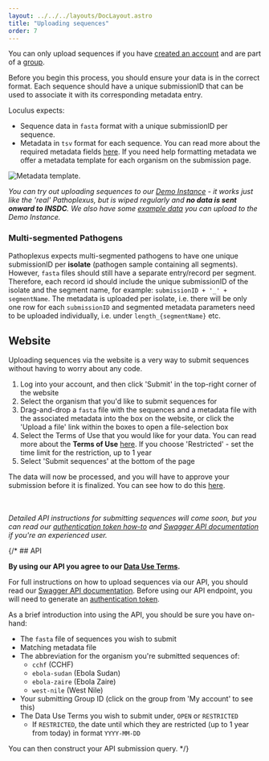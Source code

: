 ---
layout: ../../../layouts/DocLayout.astro
title: "Uploading sequences"
order: 7
---

You can only upload sequences if you have [created an account](create-account) and are part of a [group](create-group).

Before you begin this process, you should ensure your data is in the correct format. Each sequence should have a unique submissionID that can be used to associate it with its corresponding metadata entry.

Loculus expects:

- Sequence data in `fasta` format with a unique submissionID per sequence.
- Metadata in `tsv` format for each sequence. You can read more about the required metadata fields [here](../concepts/metadataformat). If you need help formatting metadata we offer a metadata template for each organism on the submission page.

![Metadata template.](../../../images/MetadataTemplate.png)

_You can try out uploading sequences to our [Demo Instance](https://demo.pathoplexus.org/) - it works just like the 'real' Pathoplexus, but is wiped regularly and **no data is sent onward to INSDC**. We also have some [example data](https://github.com/pathoplexus/example_data) you can upload to the Demo Instance._


### Multi-segmented Pathogens

Pathoplexus expects multi-segmented pathogens to have one unique submissionID per **isolate** (pathogen sample containing all segments). However, `fasta` files should still have a separate entry/record per segment. Therefore, each record id should include the unique submissionID of the isolate and the segment name, for example: `submissionID + '_' + segmentName`. The metadata is uploaded per isolate, i.e. there will be only one row for each `submissionID` and segmented metadata parameters need to be uploaded individually, i.e. under `length_{segmentName}` etc.

## Website

Uploading sequences via the website is a very way to submit sequences without having to worry about any code.

1. Log into your account, and then click 'Submit' in the top-right corner of the website
2. Select the organism that you'd like to submit sequences for
3. Drag-and-drop a `fasta` file with the sequences and a metadata file with the associated metadata into the box on the website, or click the 'Upload a file' link within the boxes to open a file-selection box
4. Select the Terms of Use that you would like for your data. You can read more about the **Terms of Use** [here](/about/terms-of-use/data-use-terms). If you choose 'Restricted' - set the time limit for the restriction, up to 1 year
5. Select 'Submit sequences' at the bottom of the page

The data will now be processed, and you will have to approve your submission before it is finalized. You can see how to do this [here](approve-submissions).

<br></br>
_Detailed API instructions for submitting sequences will come soon, but you can read our [authentication token how-to](/docs/how-to/authentication-api) and [Swagger API documentation](/api-documentation) if you're an experienced user._

{/* ## API

**By using our API you agree to our [Data Use Terms](/about/terms-of-use/data-use-terms).**

For full instructions on how to upload sequences via our API, you should read our [Swagger API documentation](/api-documentation).
Before using our API endpoint, you will need to generate an [authentication token](/docs/how-to/authentication-api).

As a brief introduction into using the API, you should be sure you have on-hand:

- The `fasta` file of sequences you wish to submit
- Matching metadata file
- The abbreviation for the organism you're submitted sequences of:
  - `cchf` (CCHF)
  - `ebola-sudan` (Ebola Sudan)
  - `ebola-zaire` (Ebola Zaire)
  - `west-nile` (West Nile)
- Your submitting Group ID (click on the group from 'My account' to see this)
- The Data Use Terms you wish to submit under, `OPEN` or `RESTRICTED`
  - If `RESTRICTED`, the date until which they are restricted (up to 1 year from today) in format `YYYY-MM-DD`

You can then construct your API submission query. */}
